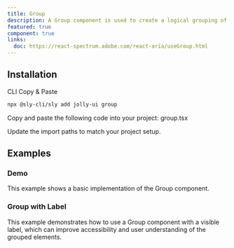 ```yaml
---
title: Group
description: A Group component is used to create a logical grouping of related interface elements, often with a label.
featured: true
component: true
links:
  doc: https://react-spectrum.adobe.com/react-aria/useGroup.html
---
```


<ComponentPreview name="group-demo" />

## Installation

<Tabs defaultValue="cli">

<TabsList>
  <TabsTrigger value="cli">CLI</TabsTrigger>
  <TabsTrigger value="manual">Copy & Paste</TabsTrigger>
</TabsList>

<TabsContent value="cli">

```bash
npx @sly-cli/sly add jolly-ui group
```

</TabsContent>

<TabsContent value="manual">

<Steps>

<Step>Copy and paste the following code into your project: group.tsx</Step>

<ComponentSource name="group" />

<Step>Update the import paths to match your project setup.</Step>

</Steps>

</TabsContent>

</Tabs>

## Examples

### Demo

<ComponentPreview name="group-demo" />

This example shows a basic implementation of the Group component.

### Group with Label

<ComponentPreview name="group-label" />

This example demonstrates how to use a Group component with a visible label, which can improve accessibility and user understanding of the grouped elements.
